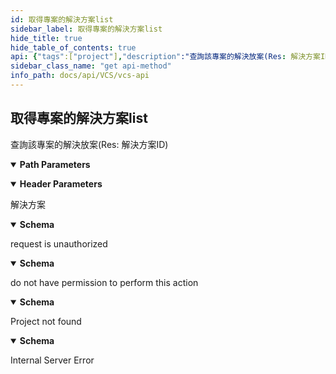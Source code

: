 ```yaml
---
id: 取得專案的解決方案list
sidebar_label: 取得專案的解決方案list
hide_title: true
hide_table_of_contents: true
api: {"tags":["project"],"description":"查詢該專案的解決放案(Res: 解決方案ID)\n","parameters":[{"name":"project_id","in":"path","description":"專案ID","required":true,"schema":{"type":"integer"}},{"name":"x-api-host","in":"header","description":"認證必要參數","required":true,"schema":{"type":"string","default":"openstack-taichung-default-2"},"examples":{"production":{"summary":"production","value":"openstack-taichung-default-2"},"staging":{"summary":"staging","value":"openstack-taichung-default"}}}],"responses":{"200":{"description":"解決方案","content":{"application/json":{"schema":{"type":"object","properties":{"solutions":{"type":"array","items":{"type":"integer"}}}}}}},"401":{"description":"request is unauthorized","content":{"application/json":{"schema":{"type":"object","properties":{"message":{"type":"string"}},"example":{"message":"Your request is unauthorized"}}}}},"403":{"description":"do not have permission to perform this action","content":{"application/json":{"schema":{"type":"object","properties":{"message":{"type":"string"}},"example":{"message":"40301: You do not have permission to perform this action."}}}}},"404":{"description":"Project not found","content":{"application/json":{"schema":{"type":"object","properties":{"message":{"type":"string"}},"example":{"message":"40401: Project {project_id} not found"}}}}},"500":{"description":"Internal Server Error","content":{}}},"method":"get","path":"/projects/{project_id}/solutions/","servers":[{"description":"production url","url":"https://apigateway.twcc.ai/api/v3/openstack-taichung-default-2/"},{"description":"staging url","url":"https://apigateway.twcc.tw/api/v3/openstack-taichung-default/"}],"security":[{"ApiKeyAuth":[]}],"securitySchemes":{"ApiKeyAuth":{"type":"apiKey","in":"header","name":"x-api-key"}},"info":{"version":"1.3.0","title":"VCS API"},"postman":{"name":"取得專案的解決方案list","description":{"content":"查詢該專案的解決放案(Res: 解決方案ID)\n","type":"text/plain"},"url":{"path":["projects",":project_id","solutions",""],"host":["{{baseUrl}}"],"query":[],"variable":[{"disabled":false,"description":{"content":"(Required) 專案ID","type":"text/plain"},"type":"any","value":"","key":"project_id"}]},"header":[{"disabled":false,"description":{"content":"(Required) 認證必要參數","type":"text/plain"},"key":"x-api-host","value":""},{"key":"Accept","value":"application/json"}],"method":"GET"}}
sidebar_class_name: "get api-method"
info_path: docs/api/VCS/vcs-api
---
```



## 取得專案的解決方案list



查詢該專案的解決放案(Res: 解決方案ID)


<details style={{"marginBottom":"1rem"}} data-collapsed={false} open={true}><summary style={{}}><strong>Path Parameters</strong></summary><div><ul><ParamsItem className={"paramsItem"} param={{"name":"project_id","in":"path","description":"專案ID","required":true,"schema":{"type":"integer"}}}></ParamsItem></ul></div></details><details style={{"marginBottom":"1rem"}} data-collapsed={false} open={true}><summary style={{}}><strong>Header Parameters</strong></summary><div><ul><ParamsItem className={"paramsItem"} param={{"name":"x-api-host","in":"header","description":"認證必要參數","required":true,"schema":{"type":"string","default":"openstack-taichung-default-2"},"examples":{"production":{"summary":"production","value":"openstack-taichung-default-2"},"staging":{"summary":"staging","value":"openstack-taichung-default"}}}}></ParamsItem></ul></div></details><div><ApiTabs><TabItem label={"200"} value={"200"}><div>

解決方案

</div><div><details style={{}} data-collapsed={false} open={true}><summary style={{"textAlign":"left"}}><strong>Schema</strong></summary><div style={{"textAlign":"left","marginLeft":"1rem"}}></div><ul style={{"marginLeft":"1rem"}}><SchemaItem collapsible={false} name={"solutions"} required={false} schemaDescription={undefined} schemaName={"integer[]"} qualifierMessage={undefined}></SchemaItem></ul></details></div></TabItem><TabItem label={"401"} value={"401"}><div>

request is unauthorized

</div><div><details style={{}} data-collapsed={false} open={true}><summary style={{"textAlign":"left"}}><strong>Schema</strong></summary><div style={{"textAlign":"left","marginLeft":"1rem"}}></div><ul style={{"marginLeft":"1rem"}}><SchemaItem collapsible={false} name={"message"} required={false} schemaDescription={undefined} schemaName={"string"} qualifierMessage={undefined}></SchemaItem></ul></details></div></TabItem><TabItem label={"403"} value={"403"}><div>

do not have permission to perform this action

</div><div><details style={{}} data-collapsed={false} open={true}><summary style={{"textAlign":"left"}}><strong>Schema</strong></summary><div style={{"textAlign":"left","marginLeft":"1rem"}}></div><ul style={{"marginLeft":"1rem"}}><SchemaItem collapsible={false} name={"message"} required={false} schemaDescription={undefined} schemaName={"string"} qualifierMessage={undefined}></SchemaItem></ul></details></div></TabItem><TabItem label={"404"} value={"404"}><div>

Project not found

</div><div><details style={{}} data-collapsed={false} open={true}><summary style={{"textAlign":"left"}}><strong>Schema</strong></summary><div style={{"textAlign":"left","marginLeft":"1rem"}}></div><ul style={{"marginLeft":"1rem"}}><SchemaItem collapsible={false} name={"message"} required={false} schemaDescription={undefined} schemaName={"string"} qualifierMessage={undefined}></SchemaItem></ul></details></div></TabItem><TabItem label={"500"} value={"500"}><div>

Internal Server Error

</div><div></div></TabItem></ApiTabs></div>
      